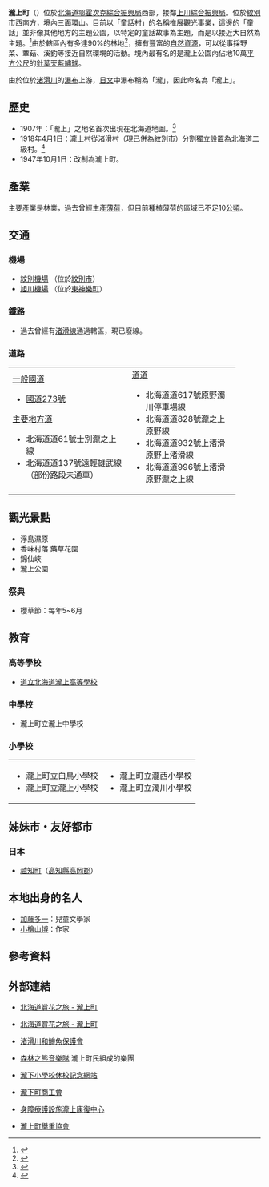 {{日本町村
| 自治體名=瀧上
| 町村=町
| 圖像=[[File:Gregarious_moss_phlox_in_Takinoue_Park,_Takinoue,_Hokkaido.JPG|240px]]
| 圖像說明=[[瀧上公園|瀧上公園]]
| 郡=紋別郡
| 町村章=[[File:Symbol_of_Takinoue,_Hokkaido.svg|100px]]
| 日文原名=滝上町
| 平假名=たきのうえちょう
| 羅馬字拼音=Takinoue-chō
| 都道府縣=北海道
| 支廳=鄂霍次克綜合振興局
| 編號=01560-1
| 面積=766.89
| 人口=3,316
| 統計時間=2007年3月31日
| 自治體=[[紋別市|紋別市]]、[[興部町|興部町]]、[[西興部村|西興部村]]、[[遠輕町|遠輕町]]、[[下川町|下川町]]、[[士別市|士別市]]、[[上川町|上川町]]
| 樹=[[櫻花|櫻花]]
| 花=[[櫻草|櫻草]]
| 鳥=
| 其他象徵物=
| 其他象徵=
| 郵遞區號=099-5692
| 所在地=紋別郡瀧上町字瀧上市街地4條通2丁目1番地
| 電話號碼=158-29-2111
| 外部連結=http://town.takinoue.hokkaido.jp/
| 經度=
| 緯度=
| 地圖=[[File:Takinoue_in_Abashiri_Subprefecture.gif|250px]]
| 註記=人口：[http://town.takinoue.hokkaido.jp/ 瀧上町官方網頁]
}}
'''瀧上町'''（{{jpn|j=滝上町|hg=たきのうえちょう|rm=Takinoue chō|f=y}}）位於[[北海道|北海道]][[鄂霍次克綜合振興局|鄂霍次克綜合振興局]]西部，接鄰[[上川綜合振興局|上川綜合振興局]]。位於[[紋別市|紋別市]]西南方，境內三面環山。目前以「童話村」的名稱推展觀光事業，這邊的「童話」並非像其他地方的主題公園，以特定的童話故事為主題，而是以接近大自然為主題。<ref>{{Cite web| publisher=瀧上町公所| title=童話村| url=http://town.takinoue.hokkaido.jp/01town/concept.html| accessdate=2007年5月16日| language=ja| deadurl=yes| archiveurl=https://web.archive.org/web/20070608112805/http://town.takinoue.hokkaido.jp/01town/concept.html| archivedate=2007年6月8日}}</ref>由於轄區內有多達90%的林地<ref>{{Cite web| publisher=瀧上町公所| title=土地| url=http://town.takinoue.hokkaido.jp/01town/stat/toti.html| accessdate=2007年5月16日| language=ja| deadurl=yes| archiveurl=https://web.archive.org/web/20070606090130/http://www.town.takinoue.hokkaido.jp/01town/stat/toti.html| archivedate=2007年6月6日}}</ref>，擁有豐富的[[自然資源|自然資源]]，可以從事採野菜、蕈菇、溪釣等接近自然環境的活動。境內最有名的是瀧上公園內佔地10萬[[平方公尺|平方公尺]]的[[針葉天藍繡球|針葉天藍繡球]]。

由於位於[[渚滑川|渚滑川]]的[[瀑布|瀑布]]上游，[[日文|日文]]中瀑布稱為「瀧」，因此命名為「瀧上」。

== 歷史 ==
*1907年：「瀧上」之地名首次出現在北海道地圖。<ref>{{Cite web| publisher=瀧上町公所| title=瀧上町的介紹| url=http://town.takinoue.hokkaido.jp/01town/stat/ayumi.html| accessdate=2007年5月16日| language=ja| deadurl=yes| archiveurl=https://web.archive.org/web/20070606085848/http://www.town.takinoue.hokkaido.jp/01town/stat/ayumi.html| archivedate=2007年6月6日}}</ref>
*1918年4月1日：瀧上村從渚滑村（現已併為[[紋別市|紋別市]]）分割獨立設置為北海道二級村。<ref>{{Cite web|url=http://homepage1.nifty.com/ishato/tiri/sityoson/01hokkai/01_hokkai21.htm#soya |title=市町村的變遷 - 北海道［道東・道北］ |publisher=ISSIE |accessdate=2008年7月12日 |language=ja |deadurl=yes |archiveurl=https://web.archive.org/web/20091001194212/http://homepage1.nifty.com/ishato/tiri/sityoson/01hokkai/01_hokkai21.htm |archivedate=2009年10月1日 }}</ref>
*1947年10月1日：改制為瀧上町。

== 產業 ==
主要產業是林業，過去曾經生產[[薄荷|薄荷]]，但目前種植薄荷的區域已不足10[[公頃|公頃]]。

== 交通 ==
=== 機場 ===
*[[紋別機場|紋別機場]] （位於[[紋別市|紋別市]]）
*[[旭川機場|旭川機場]] （位於[[東神樂町|東神樂町]]）

=== 鐵路 ===
*過去曾經有[[渚滑線|渚滑線]]通過轄區，現已廢線。

=== 道路 ===

{| width="90%"
|-----
| valign="top" width="50%" |
;[[一般國道|一般國道]]
*[[國道273號|國道273號]]
;[[主要地方道|主要地方道]]
*北海道道61號士別瀧之上線
*北海道道137號遠輕雄武線（部份路段未通車）
| valign="top" |
;[[都道府縣道|道道]]
*北海道道617號{{lang|ja|オシラネップ}}原野濁川停車場線
*北海道道828號{{lang|ja|シラトリマップ}}瀧之上原野線 
*北海道道932號上渚滑原野上渚滑線
*北海道道996號上渚滑原野瀧之上線 
|}

== 觀光景點 ==
*浮島濕原
*香味村落 藥草花園
*錦仙峽
*瀧上公園

=== 祭典 ===
*櫻草節：每年5~6月

== 教育 ==
=== 高等學校 ===
*[https://web.archive.org/web/20070704062116/http://www.takinoue.hokkaido-c.ed.jp/ 道立北海道瀧上高等學校]

=== 中學校 ===
*瀧上町立瀧上中學校

=== 小學校 ===

{| width="90%"
|-----
| valign="top" width="50%" |
*瀧上町立白鳥小學校
*瀧上町立瀧上小學校
| valign="top" width="50%" |
*瀧上町立瀧西小學校
*瀧上町立濁川小學校
|}

== 姊妹市・友好都市 ==
=== 日本 ===
*[[越知町|越知町]]（[[高知縣|高知縣]][[高岡郡|高岡郡]]）

== 本地出身的名人 ==
*[[加藤多一|加藤多一]]：兒童文學家
*[[小檜山博|小檜山博]]：作家

== 參考資料 ==
{{Reflist}}

== 外部連結 ==
{{Commonscat|Takinoue, Hokkaido}}
*{{Zh-tw}}[https://web.archive.org/web/20070712023813/http://kanko.pref.hokkaido.jp/flower/hantai/spot/06_takinoue/01.html 北海道賞花之旅 - 瀧上町]
*{{Zh-cn icon}}[https://web.archive.org/web/20070615155637/http://kanko.pref.hokkaido.jp/flower/kantai/spot/06_takinoue/01.html 北海道賞花之旅 - 瀧上町]
*{{Ja icon}}[https://web.archive.org/web/20070405215326/http://www12.ocn.ne.jp/~syokotu/ 渚滑川和鱒魚保護會]
*{{Ja icon}}[https://web.archive.org/web/20070529211505/http://morikuma.chu.jp/ 森林之熊音樂隊] 瀧上町民組成的樂團
*{{Ja icon}}[https://web.archive.org/web/20080307081545/http://www.geocities.jp/takisita98/ 瀧下小學校休校記念網站]
*{{Ja icon}}[https://web.archive.org/web/20070222192023/http://www.takisho.or.jp/htm/index.htm 瀧下町商工會]
*{{Ja icon}}[https://web.archive.org/web/20080307101126/http://www3.ocn.ne.jp/%7Etakiriha/ 身障療護設施瀧上康復中心]
*{{Ja icon}}[https://web.archive.org/web/20070813223159/http://www.geocities.jp/takinouepowerlifting/ 瀧上町舉重協會]

{{網走支廳}}
{{Authority control}}
